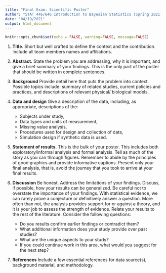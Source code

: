 ---
title: "Final Exam: Scientific Poster"
author: "STAT 446/646 Introduction to Bayesian Statistics (Spring 2021)"
date: "04/19/2021"
output: html_document
---

```{r setup, include=FALSE}
knitr::opts_chunk$set(echo = FALSE, warning=FALSE, message=FALSE)
```

1. **Title**. Short but well crafted to define the context and the contribution. Include all team members names and  affiliations.

2. **Abstract.** State the problem you are addressing, why it is important, and give a brief summary of your findings. This is the only part of the poster that should be written in complete sentences.

3. **Background** Provide detail here that puts the problem into context. Possible topics include: summary of related studies, current policies and practices, and descriptions of relevant physical/ biological models.

4. **Data and design** Give a description of the data, including, as appropriate, descriptions of the:  
	- Subjects under study,
	- Data types and units of measurement,
	- Missing value analysis,
	- Procedures used for design and collection of data,
	- Simulation design if synthetic data is used.
	
5.  **Statement of results.** This is the bulk of your poster. This includes both exploratory/informal analysis and formal analysis. Tell as much of the story as you can through figures. Remember to abide by the principles of good graphics and provide informative captions. Present only your final analysis, that is, avoid the journey that you took to arrive at your final results.

6.  **Discussion** Be honest. Address the limitations of your findings. Discuss, if possible, how your results can be generalized. Be careful not to overstate the importance of your findings. With statistical evidence, we can rarely prove a conjecture or definitively answer a question. More often than not, the analysis provides support for or against a theory, and it is your job to assess the strength of evidence. Relate your results to the rest of the literature. Consider the following questions:
	- Do you results confirm earlier findings or contradict them?
	- What additional information does your study provide over past studies?
	- What are the unique aspects to your study?
	- If you could continue work in this area, what would you suggest for the next step?  


7.  **References** Include a few essential references for data source(s), background material, and methodology.
